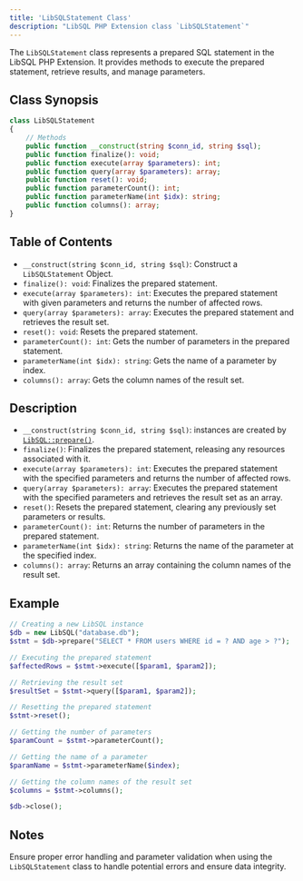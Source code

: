 ```yaml
---
title: 'LibSQLStatement Class'
description: "LibSQL PHP Extension class `LibSQLStatement`"
---
```


The `LibSQLStatement` class represents a prepared SQL statement in the LibSQL PHP Extension. It provides methods to execute the prepared statement, retrieve results, and manage parameters.

## Class Synopsis

```php
class LibSQLStatement
{
    // Methods
    public function __construct(string $conn_id, string $sql);
    public function finalize(): void;
    public function execute(array $parameters): int;
    public function query(array $parameters): array;
    public function reset(): void;
    public function parameterCount(): int;
    public function parameterName(int $idx): string;
    public function columns(): array;
}
```

## Table of Contents

- `__construct(string $conn_id, string $sql)`: Construct a `LibSQLStatement` Object.
- `finalize(): void`: Finalizes the prepared statement.
- `execute(array $parameters): int`: Executes the prepared statement with given parameters and returns the number of affected rows.
- `query(array $parameters): array`: Executes the prepared statement and retrieves the result set.
- `reset(): void`: Resets the prepared statement.
- `parameterCount(): int`: Gets the number of parameters in the prepared statement.
- `parameterName(int $idx): string`: Gets the name of a parameter by index.
- `columns(): array`: Gets the column names of the result set.

## Description

- `__construct(string $conn_id, string $sql)`: instances are created by [`LibSQL::prepare()`](/dark-extensions/libsql-class/prepare).
- `finalize()`: Finalizes the prepared statement, releasing any resources associated with it.
- `execute(array $parameters): int`: Executes the prepared statement with the specified parameters and returns the number of affected rows.
- `query(array $parameters): array`: Executes the prepared statement with the specified parameters and retrieves the result set as an array.
- `reset()`: Resets the prepared statement, clearing any previously set parameters or results.
- `parameterCount(): int`: Returns the number of parameters in the prepared statement.
- `parameterName(int $idx): string`: Returns the name of the parameter at the specified index.
- `columns(): array`: Returns an array containing the column names of the result set.

## Example

```php
// Creating a new LibSQL instance
$db = new LibSQL("database.db");
$stmt = $db->prepare("SELECT * FROM users WHERE id = ? AND age > ?");

// Executing the prepared statement
$affectedRows = $stmt->execute([$param1, $param2]);

// Retrieving the result set
$resultSet = $stmt->query([$param1, $param2]);

// Resetting the prepared statement
$stmt->reset();

// Getting the number of parameters
$paramCount = $stmt->parameterCount();

// Getting the name of a parameter
$paramName = $stmt->parameterName($index);

// Getting the column names of the result set
$columns = $stmt->columns();

$db->close();
```

## Notes

Ensure proper error handling and parameter validation when using the `LibSQLStatement` class to handle potential errors and ensure data integrity.
